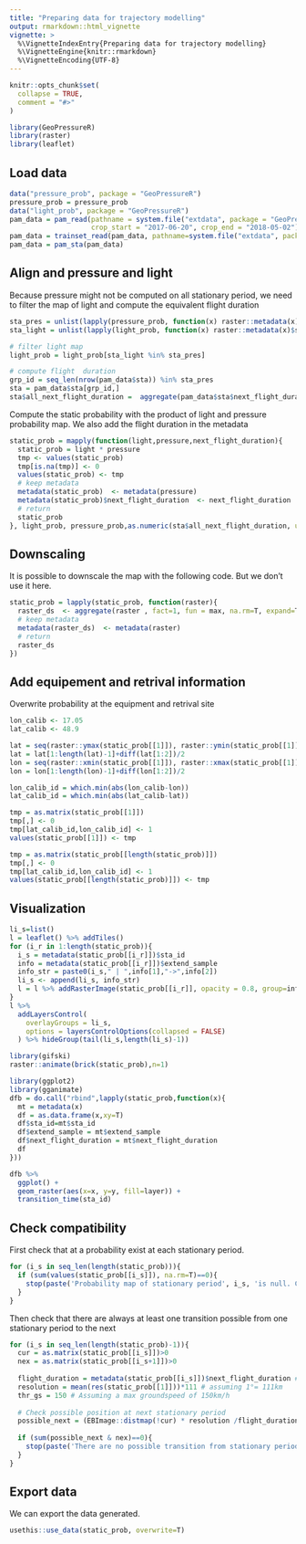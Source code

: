 ```yaml
---
title: "Preparing data for trajectory modelling"
output: rmarkdown::html_vignette
vignette: >
  %\VignetteIndexEntry{Preparing data for trajectory modelling}
  %\VignetteEngine{knitr::rmarkdown}
  %\VignetteEncoding{UTF-8}
---
```


```r
knitr::opts_chunk$set(
  collapse = TRUE,
  comment = "#>"
)
```

```r
library(GeoPressureR)
library(raster)
library(leaflet)
```

## Load data
```r
data("pressure_prob", package = "GeoPressureR")
pressure_prob = pressure_prob
data("light_prob", package = "GeoPressureR")
pam_data = pam_read(pathname = system.file("extdata", package = "GeoPressureR"),
                    crop_start = "2017-06-20", crop_end = "2018-05-02")
pam_data = trainset_read(pam_data, pathname=system.file("extdata", package = "GeoPressureR"))
pam_data = pam_sta(pam_data)
```

## Align and pressure and light
Because pressure might not be computed on all stationary period, we need to filter the map of light and compute the equivalent flight duration

```r
sta_pres = unlist(lapply(pressure_prob, function(x) raster::metadata(x)$sta_id))
sta_light = unlist(lapply(light_prob, function(x) raster::metadata(x)$sta_id))

# filter light map
light_prob = light_prob[sta_light %in% sta_pres]

# compute flight  duration
grp_id = seq_len(nrow(pam_data$sta)) %in% sta_pres
sta = pam_data$sta[grp_id,]
sta$all_next_flight_duration =  aggregate(pam_data$sta$next_flight_duration, by=list(Category=cumsum(grp_id)), sum )$x
```

Compute the static probability with the product of light and pressure probability map. We also add the flight duration in the metadata

```r
static_prob = mapply(function(light,pressure,next_flight_duration){
  static_prob = light * pressure
  tmp <- values(static_prob)
  tmp[is.na(tmp)] <- 0
  values(static_prob) <- tmp
  # keep metadata
  metadata(static_prob)  <- metadata(pressure)
  metadata(static_prob)$next_flight_duration  <- next_flight_duration
  # return
  static_prob
}, light_prob, pressure_prob,as.numeric(sta$all_next_flight_duration, units="hours"))
```

## Downscaling

It is possible to downscale the map with the following code. But we don't use it here.

```r
static_prob = lapply(static_prob, function(raster){
  raster_ds  <- aggregate(raster , fact=1, fun = max, na.rm=T, expand=T)
  # keep metadata
  metadata(raster_ds)  <- metadata(raster)
  # return
  raster_ds
})
```

## Add equipement and retrival information

Overwrite probability at the equipment and retrival site

```r
lon_calib <- 17.05
lat_calib <- 48.9

lat = seq(raster::ymax(static_prob[[1]]), raster::ymin(static_prob[[1]]), length.out=nrow(static_prob[[1]])+1)
lat = lat[1:length(lat)-1]+diff(lat[1:2])/2
lon = seq(raster::xmin(static_prob[[1]]), raster::xmax(static_prob[[1]]), length.out=ncol(static_prob[[1]])+1)
lon = lon[1:length(lon)-1]+diff(lon[1:2])/2

lon_calib_id = which.min(abs(lon_calib-lon))
lat_calib_id = which.min(abs(lat_calib-lat))

tmp = as.matrix(static_prob[[1]])
tmp[,] <- 0
tmp[lat_calib_id,lon_calib_id] <- 1
values(static_prob[[1]]) <- tmp

tmp = as.matrix(static_prob[[length(static_prob)]])
tmp[,] <- 0
tmp[lat_calib_id,lon_calib_id] <- 1
values(static_prob[[length(static_prob)]]) <- tmp
```


## Visualization

```r
li_s=list()
l = leaflet() %>% addTiles() 
for (i_r in 1:length(static_prob)){
  i_s = metadata(static_prob[[i_r]])$sta_id
  info = metadata(static_prob[[i_r]])$extend_sample
  info_str = paste0(i_s," | ",info[1],"->",info[2])
  li_s <- append(li_s, info_str)
  l = l %>% addRasterImage(static_prob[[i_r]], opacity = 0.8, group=info_str) 
}
l %>% 
  addLayersControl(
    overlayGroups = li_s,
    options = layersControlOptions(collapsed = FALSE)
  ) %>% hideGroup(tail(li_s,length(li_s)-1))
```

```r
library(gifski)
raster::animate(brick(static_prob),n=1)
```

```r
library(ggplot2)
library(gganimate)
dfb = do.call("rbind",lapply(static_prob,function(x){
  mt = metadata(x)
  df = as.data.frame(x,xy=T)
  df$sta_id=mt$sta_id
  df$extend_sample = mt$extend_sample
  df$next_flight_duration = mt$next_flight_duration
  df
}))

dfb %>% 
  ggplot() +
  geom_raster(aes(x=x, y=y, fill=layer)) +
  transition_time(sta_id)
```

## Check compatibility

First check that at a probability exist at each stationary period.
```r
for (i_s in seq_len(length(static_prob))){
  if (sum(values(static_prob[[i_s]]), na.rm=T)==0){
    stop(paste('Probability map of stationary period', i_s, 'is null. Check part 1 process (light and pressure)', sep=' '))
  }
}
```

Then check that there are always at least one transition possible from one stationary period to the next

```r
for (i_s in seq_len(length(static_prob)-1)){
  cur = as.matrix(static_prob[[i_s]])>0
  nex = as.matrix(static_prob[[i_s+1]])>0
  
  flight_duration = metadata(static_prob[[i_s]])$next_flight_duration # hours
  resolution = mean(res(static_prob[[1]]))*111 # assuming 1°= 111km
  thr_gs = 150 # Assuming a max groundspeed of 150km/h
  
  # Check possible position at next stationary period 
  possible_next = (EBImage::distmap(!cur) * resolution /flight_duration)<thr_gs
  
  if (sum(possible_next & nex)==0){
    stop(paste('There are no possible transition from stationary period', i_s, 'to',i_s+1,'. Check part 1 process (light and pressure)', sep=' '))
  }
}
```


## Export data
We can export the data generated.

```r
usethis::use_data(static_prob, overwrite=T)
```
